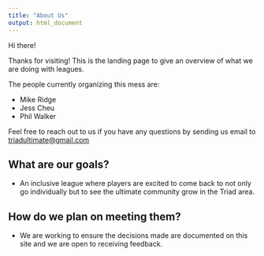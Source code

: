 ```yaml
---
title: "About Us"
output: html_document
---
```


Hi there!

Thanks for visiting! This is the landing page to give an overview of what we are doing with leagues.

The people currently organizing this mess are:

* Mike Ridge  
* Jess Cheu 
* Phil Walker

Feel free to reach out to us if you have any questions by sending us email to <triadultimate@gmail.com>


## What are our goals?  

* An inclusive league where players are excited to come back to not only go individually but to see the ultimate community grow in the Triad area.


## How do we plan on meeting them?

* We are working to ensure the decisions made are documented on this site and we are open to receiving feedback.




